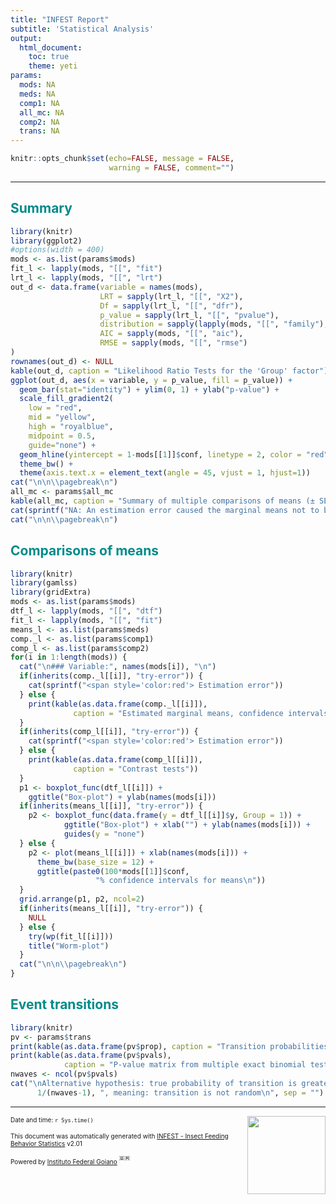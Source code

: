 ---
title: "INFEST Report"
subtitle: 'Statistical Analysis'
output: 
  html_document:
    toc: true
    theme: yeti
params:
  mods: NA
  meds: NA
  comp1: NA
  all_mc: NA
  comp2: NA
  trans: NA
---

```{r setup, include=FALSE}
knitr::opts_chunk$set(echo=FALSE, message = FALSE, 
                      warning = FALSE, comment="")
```

------------------------------------------------------------------------

## <span style="color:darkcyan"> Summary

```{r, results='asis', fig.height = 3, fig.width = 10}
library(knitr)
library(ggplot2)
#options(width = 400)
mods <- as.list(params$mods)
fit_l <- lapply(mods, "[[", "fit")
lrt_l <- lapply(mods, "[[", "lrt")
out_d <- data.frame(variable = names(mods), 
                    LRT = sapply(lrt_l, "[[", "X2"),
                    Df = sapply(lrt_l, "[[", "dfr"),
                    p_value = sapply(lrt_l, "[[", "pvalue"),
                    distribution = sapply(lapply(mods, "[[", "family"), "[", 2),
                    AIC = sapply(mods, "[[", "aic"),
                    RMSE = sapply(mods, "[[", "rmse")
)
rownames(out_d) <- NULL
kable(out_d, caption = "Likelihood Ratio Tests for the 'Group' factor")
ggplot(out_d, aes(x = variable, y = p_value, fill = p_value)) + 
  geom_bar(stat="identity") + ylim(0, 1) + ylab("p-value") +
  scale_fill_gradient2(
    low = "red", 
    mid = "yellow", 
    high = "royalblue", 
    midpoint = 0.5,
    guide="none") +
  geom_hline(yintercept = 1-mods[[1]]$conf, linetype = 2, color = "red") +
  theme_bw() +
  theme(axis.text.x = element_text(angle = 45, vjust = 1, hjust=1))
cat("\n\n\\pagebreak\n")
all_mc <- params$all_mc
kable(all_mc, caption = "Summary of multiple comparisons of means (± SE) of 'Group' levels")
cat(sprintf("NA: An estimation error caused the marginal means not to be available. Use INFEST's modeling tool to fit a different model manually."))
cat("\n\n\\pagebreak\n")
```

## <span style="color:darkcyan"> Comparisons of means

```{r, results = 'asis', fig.height = 4, fig.width = 10}
library(knitr)
library(gamlss)
library(gridExtra)
mods <- as.list(params$mods)
dtf_l <- lapply(mods, "[[", "dtf")
fit_l <- lapply(mods, "[[", "fit")
means_l <- as.list(params$meds)
comp._l <- as.list(params$comp1)
comp_l <- as.list(params$comp2)
for(i in 1:length(mods)) {
  cat("\n### Variable:", names(mods[i]), "\n")
  if(inherits(comp._l[[i]], "try-error")) {
    cat(sprintf("<span style='color:red'> Estimation error"))  
  } else {
    print(kable(as.data.frame(comp._l[[i]]), 
              caption = "Estimated marginal means, confidence intervals and pairwise comparisons")) 
  }
  if(inherits(comp_l[[i]], "try-error")) {
    cat(sprintf("<span style='color:red'> Estimation error"))
  } else {
    print(kable(as.data.frame(comp_l[[i]]), 
              caption = "Contrast tests"))
  }
  p1 <- boxplot_func(dtf_l[[i]]) + 
    ggtitle("Box-plot") + ylab(names(mods[i]))
  if(inherits(means_l[[i]], "try-error")) {
    p2 <- boxplot_func(data.frame(y = dtf_l[[i]]$y, Group = 1)) +
            ggtitle("Box-plot") + xlab("") + ylab(names(mods[i])) +
            guides(y = "none")
  } else {
    p2 <- plot(means_l[[i]]) + xlab(names(mods[i])) +
      theme_bw(base_size = 12) +
      ggtitle(paste0(100*mods[[1]]$conf,
                   "% confidence intervals for means\n"))
  }
  grid.arrange(p1, p2, ncol=2)
  if(inherits(means_l[[i]], "try-error")) {
    NULL
  } else {
    try(wp(fit_l[[i]]))
    title("Worm-plot") 
  }
  cat("\n\n\\pagebreak\n")
}
```

## <span style="color:darkcyan"> Event transitions

```{r, results = 'asis', fig.height = 4, fig.width = 10}
library(knitr)
pv <- params$trans
print(kable(as.data.frame(pv$prop), caption = "Transition probabilities"))
print(kable(as.data.frame(pv$pvals), 
            caption = "P-value matrix from multiple exact binomial tests for event transitions"))
nwaves <- ncol(pv$pvals)
cat("\nAlternative hypothesis: true probability of transition is greater than ",
      1/(nwaves-1), ", meaning: transition is not random\n", sep = "")
```

------------------------------------------------------------------------

::: logos
<img src="infest_2_0.png" width="125px" align="right"/>
:::

<font size="1"> Date and time: `r Sys.time()`

This document was automatically generated with [INFEST - Insect Feeding Behavior Statistics](https://arsilva87.github.io/infest/) v2.01

Powered by [Instituto Federal Goiano](https://www.ifgoiano.edu.br/home/index.php/urutai) <img src="br-flag.svg" alt="🇧🇷" class="emoji" draggable="false" role="img" width="17px"/>
